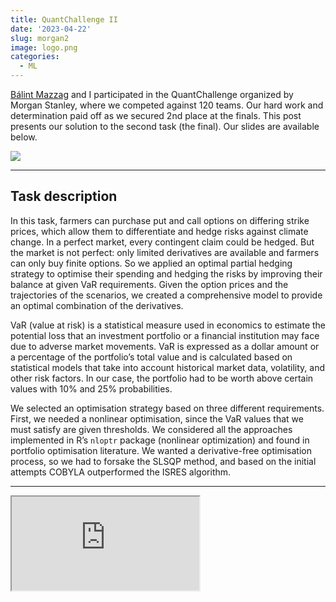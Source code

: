 ```yaml
---
title: QuantChallenge II
date: '2023-04-22'
slug: morgan2
image: logo.png
categories: 
  - ML
---
```


[Bálint Mazzag](https://balintmazzag.netlify.app) and I participated in the QuantChallenge organized by Morgan Stanley, where we competed against 120 teams. Our hard work and determination paid off as we secured 2nd place at the finals. This post presents our solution to the second task (the final). Our slides are available below.

![](morgan_pres.jpeg){fig-align="center"}

------------------------------------------------------------------------

## Task description

In this task, farmers can purchase put and call options on differing strike prices, which allow them to differentiate and hedge risks against climate change. In a perfect market, every contingent claim could be hedged. But the market is not perfect: only limited derivatives are available and farmers can only buy finite options. So we applied an optimal partial hedging strategy to optimise their spending and hedging the risks by improving their balance at given VaR requirements. Given the option prices and the trajectories of the scenarios, we created a comprehensive model to provide an optimal combination of the derivatives.

VaR (value at risk) is a statistical measure used in economics to estimate the potential loss that an investment portfolio or a financial institution may face due to adverse market movements. VaR is expressed as a dollar amount or a percentage of the portfolio's total value and is calculated based on statistical models that take into account historical market data, volatility, and other risk factors. In our case, the portfolio had to be worth above certain values with 10% and 25% probabilities.

We selected an optimisation strategy based on three different requirements. First, we needed a nonlinear optimisation, since the VaR values that we must satisfy are given thresholds. We considered all the approaches implemented in R's `nloptr` package (nonlinear optimization) and found in portfolio optimisation literature. We wanted a derivative-free optimisation process, so we had to forsake the SLSQP method, and based on the initial attempts COBYLA outperformed the ISRES algorithm.

------------------------------------------------------------------------

::: {.ratio .ratio-16x9}
<iframe class="slide-deck" src="https://docs.google.com/presentation/d/1X_6T78Q6cEn8C8KhabK6akHRUN9AjURp/embed?start=false&amp;loop=false&amp;delayms=3000" allowfullscreen="true" mozallowfullscreen="true" webkitallowfullscreen="true">

</iframe>
:::
